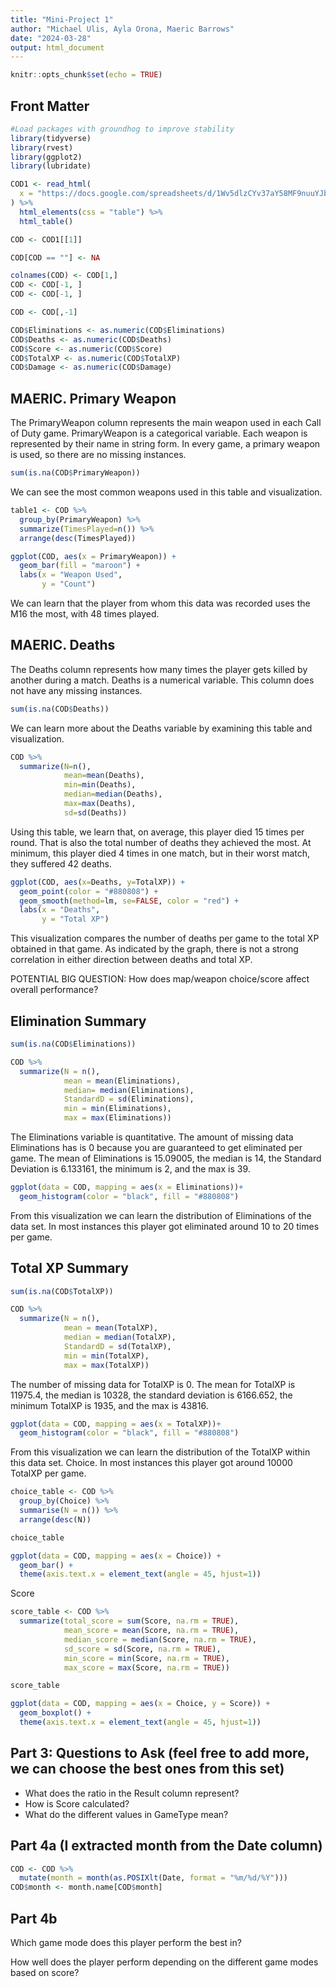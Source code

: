 ---
title: "Mini-Project 1"
author: "Michael Ulis, Ayla Orona, Maeric Barrows"
date: "2024-03-28"
output: html_document
---

```{r setup, include=FALSE}
knitr::opts_chunk$set(echo = TRUE)
```

## Front Matter
```{r loadPackages, message = FALSE, warning=FALSE}
#Load packages with groundhog to improve stability
library(tidyverse)
library(rvest)
library(ggplot2)
library(lubridate)
```

```{r}
COD1 <- read_html(
  x = "https://docs.google.com/spreadsheets/d/1Wv5dlzCYv37aY58MF9nuuYJbHRBWm_dQ/edit?usp=sharing&ouid=106338911046216482900&rtpof=true&sd=true"
) %>%
  html_elements(css = "table") %>%
  html_table()
```

```{r}
COD <- COD1[[1]]
```

```{r}
COD[COD == ""] <- NA
```

```{r}
colnames(COD) <- COD[1,]
COD <- COD[-1, ]
COD <- COD[-1, ]
```

```{r}
COD <- COD[,-1]
```

```{r}
COD$Eliminations <- as.numeric(COD$Eliminations)
COD$Deaths <- as.numeric(COD$Deaths)
COD$Score <- as.numeric(COD$Score)
COD$TotalXP <- as.numeric(COD$TotalXP)
COD$Damage <- as.numeric(COD$Damage)
```

## MAERIC. Primary Weapon
The PrimaryWeapon column represents the main weapon used in each Call of Duty game. PrimaryWeapon is a categorical variable. Each weapon is represented by their name in string form. In every game, a primary weapon is used, so there are no missing instances.

```{r Missing Instances of PrimaryWeapon}
sum(is.na(COD$PrimaryWeapon))
```

We can see the most common weapons used in this table and visualization.

```{r PrimaryWeapon Table}
table1 <- COD %>%
  group_by(PrimaryWeapon) %>%
  summarize(TimesPlayed=n()) %>%
  arrange(desc(TimesPlayed))
```

```{r}
ggplot(COD, aes(x = PrimaryWeapon)) +
  geom_bar(fill = "maroon") +
  labs(x = "Weapon Used",
       y = "Count")
```

We can learn that the player from whom this data was recorded uses the M16 the most, with 48 times played.

## MAERIC. Deaths
The Deaths column represents how many times the player gets killed by another during a match. Deaths is a numerical variable. This column does not have any missing instances.

```{r}
sum(is.na(COD$Deaths))
```
We can learn more about the Deaths variable by examining this table and visualization.

```{r}
COD %>%
  summarize(N=n(),
            mean=mean(Deaths),
            min=min(Deaths),
            median=median(Deaths),
            max=max(Deaths),
            sd=sd(Deaths))
```
Using this table, we learn that, on average, this player died 15 times per round. That is also the total number of deaths they achieved the most. At minimum, this player died 4 times in one match, but in their worst match, they suffered 42 deaths.

```{r}
ggplot(COD, aes(x=Deaths, y=TotalXP)) +
  geom_point(color = "#880808") +
  geom_smooth(method=lm, se=FALSE, color = "red") +
  labs(x = "Deaths",
       y = "Total XP")
```
This visualization compares the number of deaths per game to the total XP obtained in that game. As indicated by the graph, there is not a strong correlation in either direction between deaths and total XP.



POTENTIAL BIG QUESTION: How does map/weapon choice/score affect overall performance?


## Elimination Summary
```{r}
sum(is.na(COD$Eliminations))
```

```{r}

COD %>%
  summarize(N = n(),
            mean = mean(Eliminations),
            median= median(Eliminations),
            StandardD = sd(Eliminations),
            min = min(Eliminations),
            max = max(Eliminations))

```
The Eliminations variable is quantitative. The amount of missing data Eliminations has is 0 because you are guaranteed to get eliminated per game. The mean of Eliminations is 15.09005, the median is 14, the Standard Deviation is 6.133161, the minimum is 2, and the max is 39.

```{r}
ggplot(data = COD, mapping = aes(x = Eliminations))+
  geom_histogram(color = "black", fill = "#880808")
```

From this visualization we can learn the distribution of Eliminations of the data set. In most instances this player got eliminated around 10 to 20 times per game. 

## Total XP Summary
```{r}
sum(is.na(COD$TotalXP))
```
```{r}
COD %>%
  summarize(N = n(),
            mean = mean(TotalXP),
            median = median(TotalXP),
            StandardD = sd(TotalXP),
            min = min(TotalXP),
            max = max(TotalXP))
```
The number of missing data for TotalXP is 0. The mean for TotalXP is 11975.4, the median is 10328, the standard deviation is 6166.652, the minimum TotalXP is 1935, and the max is 43816.

```{r}
ggplot(data = COD, mapping = aes(x = TotalXP))+
  geom_histogram(color = "black", fill = "#880808")
```

From this visualization we can learn the distribution of the TotalXP within this data set. 
Choice. In most instances this player got around 10000 TotalXP per game.

```{r}
choice_table <- COD %>%
  group_by(Choice) %>%
  summarise(N = n()) %>%
  arrange(desc(N))

choice_table
```

```{r}
ggplot(data = COD, mapping = aes(x = Choice)) +
  geom_bar() + 
  theme(axis.text.x = element_text(angle = 45, hjust=1))
```

Score

```{r}
score_table <- COD %>%
  summarize(total_score = sum(Score, na.rm = TRUE),
            mean_score = mean(Score, na.rm = TRUE),
            median_score = median(Score, na.rm = TRUE),
            sd_score = sd(Score, na.rm = TRUE),
            min_score = min(Score, na.rm = TRUE),
            max_score = max(Score, na.rm = TRUE))

score_table
```

```{r}
ggplot(data = COD, mapping = aes(x = Choice, y = Score)) + 
  geom_boxplot() +
  theme(axis.text.x = element_text(angle = 45, hjust=1))
```


## Part 3: Questions to Ask (feel free to add more, we can choose the best ones from this set)
- What does the ratio in the Result column represent?
- How is Score calculated?
- What do the different values in GameType mean?


## Part 4a (I extracted month from the Date column)
```{r}
COD <- COD %>%
  mutate(month = month(as.POSIXlt(Date, format = "%m/%d/%Y")))
COD$month <- month.name[COD$month]
```

## Part 4b
Which game mode does this player perform the best in?

How well does the player perform depending on the different game modes based on score?
